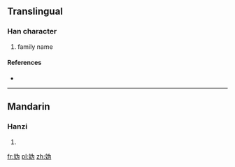{{also|媯|嬀}}
==Translingual==

===Han character===
{{Han char|rn=38|rad=女|as=04|sn=7|four=|canj=女戈大尸 (VIKS), X女戈大尸 (XVIKS)}}

# family name

====References====
* {{Han ref|kx=0257.101|hdz=21033.060|uh=59AB|ud=22955}}

----

==Mandarin==

===Hanzi===
{{cmn-hanzi|tra=[[媯]], [[嬀]]|pin=[[guī]] ([[gui1]]), [[ní]] ([[ni2]])|wg=kuei<sup>1</sup>, ni<sup>2</sup>}}

# {{defn|lang=cmn|sort=女04}}

[[fr:妫]]
[[pl:妫]]
[[zh:妫]]